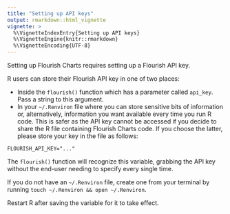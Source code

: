 ```yaml
---
title: "Setting up API keys"
output: rmarkdown::html_vignette
vignette: >
  %\VignetteIndexEntry{Setting up API keys}
  %\VignetteEngine{knitr::rmarkdown}
  %\VignetteEncoding{UTF-8}
---
```



Setting up Flourish Charts requires setting up a Flourish API key.

R users can store their Flourish API key in one of two places:

* Inside the `flourish()` function which has a parameter called `api_key`. Pass a string to this argument.
* In your `~/.Renviron` file where you can store sensitive bits of information or, alternatively, information you want available every time you run R code. This is safer as the API key cannot be accessed if you decide to share the R file containing Flourish Charts code.
If you choose the latter, please store your key in the file as follows:

```
FLOURISH_API_KEY="..."
```

The `flourish()` function will recognize this variable, grabbing the API key without the end-user needing to specify every single time.

If you do not have an `~/.Renviron` file, create one from your terminal by running `touch ~/.Renviron && open ~/.Renviron`.

Restart R after saving the variable for it to take effect.